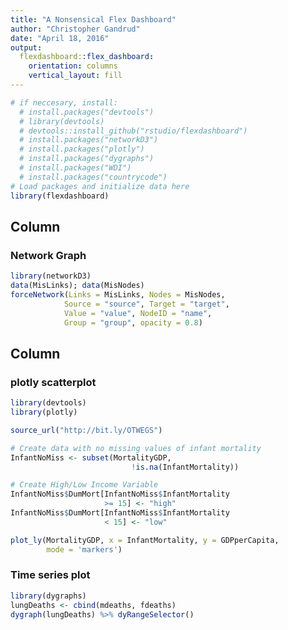 ```yaml
---
title: "A Nonsensical Flex Dashboard"
author: "Christopher Gandrud"
date: "April 18, 2016"
output: 
  flexdashboard::flex_dashboard:
    orientation: columns
    vertical_layout: fill
---
```


```r
# if neccesary, install:
  # install.packages("devtools")
  # library(devtools)
  # devtools::install_github("rstudio/flexdashboard")
  # install.packages("networkD3")
  # install.packages("plotly")
  # install.packages("dygraphs")
  # install.packages("WDI")
  # install.packages("countrycode")
# Load packages and initialize data here
library(flexdashboard)
```

Column {data-width=650}
-----------------------------------------------------------------------

### Network Graph

```r
library(networkD3)
data(MisLinks); data(MisNodes)
forceNetwork(Links = MisLinks, Nodes = MisNodes,
            Source = "source", Target = "target",
            Value = "value", NodeID = "name",
            Group = "group", opacity = 0.8)
```

Column {data-width=350}
-----------------------------------------------------------------------

### plotly scatterplot

```r
library(devtools)
library(plotly)

source_url("http://bit.ly/OTWEGS")

# Create data with no missing values of infant mortality
InfantNoMiss <- subset(MortalityGDP,
                           !is.na(InfantMortality))

# Create High/Low Income Variable
InfantNoMiss$DumMort[InfantNoMiss$InfantMortality
                     >= 15] <- "high"
InfantNoMiss$DumMort[InfantNoMiss$InfantMortality
                     < 15] <- "low"

plot_ly(MortalityGDP, x = InfantMortality, y = GDPperCapita,
        mode = 'markers')
```

### Time series plot

```r
library(dygraphs)
lungDeaths <- cbind(mdeaths, fdeaths)
dygraph(lungDeaths) %>% dyRangeSelector()
```